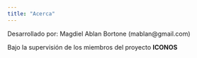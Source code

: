 ```yaml
---
title: "Acerca"
---
```

Desarrollado por:
  Magdiel Ablan Bortone (mablan@gmail.com)

Bajo la supervisión de los miembros del proyecto **ICONOS**
